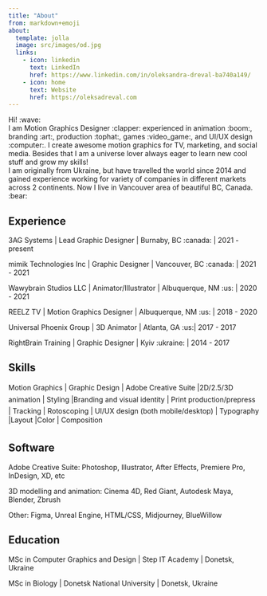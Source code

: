```yaml
---
title: "About"
from: markdown+emoji
about:
  template: jolla
  image: src/images/od.jpg
  links:
    - icon: linkedin
      text: LinkedIn
      href: https://www.linkedin.com/in/oleksandra-dreval-ba740a149/
    - icon: home
      text: Website
      href: https://oleksadreval.com
---
```


Hi! :wave:
<br/>
I am Motion Graphics Designer :clapper: experienced in animation :boom:, branding :art:, production :tophat:, games :video_game:, and UI/UX design :computer:. I create awesome motion graphics for TV, marketing, and social media. Besides that I am a universe lover always eager to learn new cool stuff and grow my skills!
<br/>
I am originally from Ukraine, but have travelled the world since 2014 and gained experience working for variety of companies in different markets across 2 continents. Now I live in Vancouver area of beautiful BC, Canada. :bear:

## Experience

3AG Systems | Lead Graphic Designer | Burnaby, BC :canada: | 2021 - present

mimik Technologies Inc | Graphic Designer | Vancouver, BC :canada: | 2021 - 2021

Wawybrain Studios LLC | Animator/Illustrator | Albuquerque, NM :us: | 2020 - 2021

REELZ TV | Motion Graphics Designer | Albuquerque, NM :us: | 2018 - 2020

Universal Phoenix Group | 3D Animator | Atlanta, GA :us:| 2017 - 2017

RightBrain Training | Graphic Designer | Kyiv :ukraine: | 2014 - 2017

## Skills

Motion Graphics | Graphic Design | Adobe Creative Suite |2D/2.5/3D animation | Styling |Branding and visual identity | Print production/prepress | Tracking | Rotoscoping | UI/UX design (both mobile/desktop) | Typography |Layout |Color | Composition

## Software

Adobe Creative Suite: Photoshop, Illustrator, After Effects, Premiere Pro, InDesign, XD, etc

3D modelling and animation: Cinema 4D, Red Giant, Autodesk Maya, Blender, Zbrush

Other: Figma, Unreal Engine, HTML/CSS, Midjourney, BlueWillow

## Education

MSc in Computer Graphics and Design | Step IT Academy | Donetsk, Ukraine

MSc in Biology | Donetsk National University | Donetsk, Ukraine